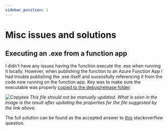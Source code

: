 ```yaml
---
sidebar_position: 1
---
```


# Misc issues and solutions

## Executing an .exe from a function app

I didn't have any issues having the function execute the .exe when running it locally. However, when publishing the function to an Azure Function App I had trouble publishing the .exe itself and sucessfully referencing it from the code now running on the function app. Key was to make sure the executable was properly [copied to the debug/release folder](https://social.technet.microsoft.com/wiki/contents/articles/53248.visual-studio-copying-files-to-debug-or-release-folder.aspx):

![Copyexe](/img/copyresources.png)
_This file should not be manually updated. What is seen in the image is the result after updating the properties for the file suggested by the link above._

The full solution can be found as the accepted answer to [this](https://stackoverflow.com/questions/46537758/including-a-file-when-i-publish-my-azure-function-in-visual-studio) stackoverflow question.
